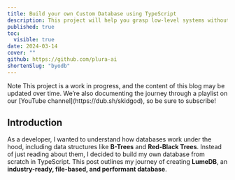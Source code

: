 ```yaml
---
title: Build your own Custom Database using TypeScript
description: This project will help you grasp low-level systems without requiring any prior knowledge of database engineering. I’ve included all the essential details to guide you through how everything works, and I’ve also used ChatGPT to strengthen my understanding of the concepts. Hope this helps you.
published: true
toc:
  visible: true
date: 2024-03-14
cover: ""
github: https://github.com/plura-ai
shortenSlug: "byodb"
---
```


<Callout type="info">
  <CalloutTitle>Note</CalloutTitle>
  <CalloutDescription>
    This project is a work in progress, and the content of this blog may be updated over time. We’re also documenting the journey through a playlist on our [YouTube channel](https://dub.sh/skidgod), so be sure to subscribe!
  </CalloutDescription>
</Callout>

## Introduction
As a developer, I wanted to understand how databases work under the hood, including data structures like <b>B-Trees</b> and <b>Red-Black Trees</b>. Instead of just reading about them, I decided to build my own database from scratch in TypeScript. This post outlines my journey of creating <b>LumeDB</b>, an <b>industry-ready, file-based, and performant database</b>.